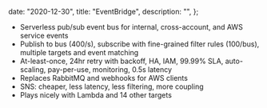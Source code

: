 
  date: "2020-12-30",
  title: "EventBridge",
  description: "",
};


- Serverless pub/sub event bus for internal, cross-account, and AWS service events
- Publish to bus (400/s), subscribe with fine-grained filter rules (100/bus), multiple targets and event matching
- At-least-once, 24hr retry with backoff, HA, IAM, 99.99% SLA, auto-scaling, pay-per-use, monitoring, 0.5s latency
- Replaces RabbitMQ and webhooks for AWS clients
- SNS: cheaper, less latency, less filtering, more coupling
- Plays nicely with Lambda and 14 other targets
